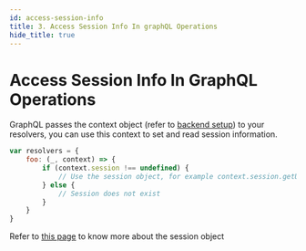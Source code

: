 ```yaml
---
id: access-session-info
title: 3. Access Session Info In graphQL Operations
hide_title: true
---
```


<!-- COPY DOCS -->
<!-- ./session/graphql-integration/access-session-info.mdx -->

# Access Session Info In GraphQL Operations

GraphQL passes the context object (refer to [backend setup](./backend-setup#d-add-a-graphql-endpoint-with-optional-session-verification)) to your resolvers, you can use this context to set and read session information.

```jsx
var resolvers = {
    foo: (_, context) => {
        if (context.session !== undefined) {
            // Use the session object, for example context.session.getUserId()
        } else {
            // Session does not exist
        }
    }
}
```

Refer to [this page](../common-customizations/sessions/session-verification-in-api/verify-session#the-session-object) to know more about the session object
